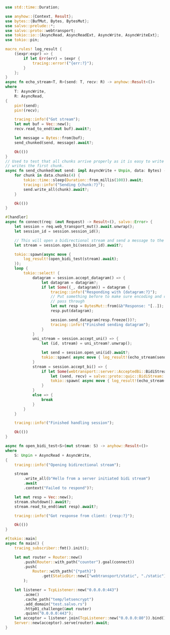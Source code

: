 ```rust  title="webtransport-acme-http01/src/main.rs"
use std::time::Duration;

use anyhow::{Context, Result};
use bytes::{BufMut, Bytes, BytesMut};
use salvo::prelude::*;
use salvo::proto::webtransport;
use tokio::io::{AsyncRead, AsyncReadExt, AsyncWrite, AsyncWriteExt};
use tokio::pin;

macro_rules! log_result {
    ($expr:expr) => {
        if let Err(err) = $expr {
            tracing::error!("{err:?}");
        }
    };
}
async fn echo_stream<T, R>(send: T, recv: R) -> anyhow::Result<()>
where
    T: AsyncWrite,
    R: AsyncRead,
{
    pin!(send);
    pin!(recv);

    tracing::info!("Got stream");
    let mut buf = Vec::new();
    recv.read_to_end(&mut buf).await?;

    let message = Bytes::from(buf);
    send_chunked(send, message).await?;

    Ok(())
}
// Used to test that all chunks arrive properly as it is easy to write an impl which only reads and
// writes the first chunk.
async fn send_chunked(mut send: impl AsyncWrite + Unpin, data: Bytes) -> anyhow::Result<()> {
    for chunk in data.chunks(4) {
        tokio::time::sleep(Duration::from_millis(100)).await;
        tracing::info!("Sending {chunk:?}");
        send.write_all(chunk).await?;
    }

    Ok(())
}

#[handler]
async fn connect(req: &mut Request) -> Result<(), salvo::Error> {
    let session = req.web_transport_mut().await.unwrap();
    let session_id = session.session_id();

    // This will open a bidirectional stream and send a message to the client right after connecting!
    let stream = session.open_bi(session_id).await?;

    tokio::spawn(async move {
        log_result!(open_bidi_test(stream).await);
    });
    loop {
        tokio::select! {
            datagram = session.accept_datagram() => {
                let datagram = datagram?;
                if let Some((_, datagram)) = datagram {
                    tracing::info!("Responding with {datagram:?}");
                    // Put something before to make sure encoding and decoding works and don't just
                    // pass through
                    let mut resp = BytesMut::from(&b"Response: "[..]);
                    resp.put(datagram);

                    session.send_datagram(resp.freeze())?;
                    tracing::info!("Finished sending datagram");
                }
            }
            uni_stream = session.accept_uni() => {
                let (id, stream) = uni_stream?.unwrap();

                let send = session.open_uni(id).await?;
                tokio::spawn( async move { log_result!(echo_stream(send, stream).await); });
            }
            stream = session.accept_bi() => {
                if let Some(webtransport::server::AcceptedBi::BidiStream(_, stream)) = stream? {
                    let (send, recv) = salvo::proto::quic::BidiStream::split(stream);
                    tokio::spawn( async move { log_result!(echo_stream(send, recv).await); });
                }
            }
            else => {
                break
            }
        }
    }

    tracing::info!("Finished handling session");

    Ok(())
}

async fn open_bidi_test<S>(mut stream: S) -> anyhow::Result<()>
where
    S: Unpin + AsyncRead + AsyncWrite,
{
    tracing::info!("Opening bidirectional stream");

    stream
        .write_all(b"Hello from a server initiated bidi stream")
        .await
        .context("Failed to respond")?;

    let mut resp = Vec::new();
    stream.shutdown().await?;
    stream.read_to_end(&mut resp).await?;

    tracing::info!("Got response from client: {resp:?}");

    Ok(())
}

#[tokio::main]
async fn main() {
    tracing_subscriber::fmt().init();

    let mut router = Router::new()
        .push(Router::with_path("counter").goal(connect))
        .push(
            Router::with_path("{*path}")
                .get(StaticDir::new(["webtransport/static", "./static"]).defaults("client.html")),
        );

    let listener = TcpListener::new("0.0.0.0:443")
        .acme()
        .cache_path("temp/letsencrypt")
        .add_domain("test.salvo.rs")
        .http01_challenge(&mut router)
        .quinn("0.0.0.0:443");
    let acceptor = listener.join(TcpListener::new("0.0.0.0:80")).bind().await;
    Server::new(acceptor).serve(router).await;
}

```